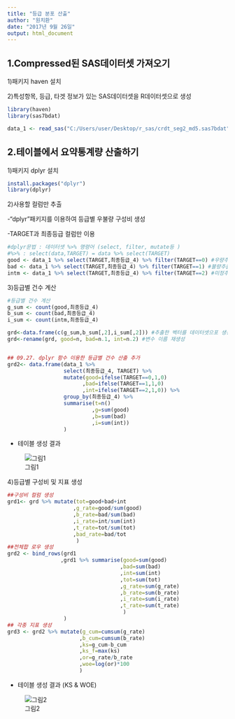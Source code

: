 ```yaml
---
title: "등급 분포 산출"
author: "원치환"
date: "2017년 9월 26일"
output: html_document
---
```


## 1.Compressed된 SAS데이터셋 가져오기
1)패키지 haven 설치

2)특성항목, 등급, 타겟 정보가 있는 SAS데이터셋을 R데이터셋으로 생성

```r
library(haven)
library(sas7bdat)

data_1 <- read_sas("C:/Users/user/Desktop/r_sas/crdt_seg2_md5.sas7bdat")
```

## 2.테이블에서 요약통계량 산출하기
1)패키지 dplyr 설치

```r
install.packages("dplyr")
library(dplyr)
```

2)사용할 컬럼만 추출

-"dplyr"패키지를 이용하여 등급별 우불량 구성비 생성

-TARGET과 최종등급 컬럼만 이용

```r
#dplyr문법 : 데이터셋 %>% 명령어 (select, filter, mutate등 )
#%>% : select(data,TARGET) = data %>% select(TARGET) 
good <- data_1 %>% select(TARGET,최종등급_4) %>% filter(TARGET==0) #우량추출
bad <- data_1 %>% select(TARGET,최종등급_4) %>% filter(TARGET==1) #불량추출
intm <- data_1 %>% select(TARGET,최종등급_4) %>% filter(TARGET==2) #미정추출
```

3)등급별 건수 계산
```r
#등급별 건수 계산
g_sum <- count(good,최종등급_4)
b_sum <- count(bad,최종등급_4)
i_sum <- count(intm,최종등급_4)

grd<-data.frame(c(g_sum,b_sum[,2],i_sum[,2])) #추출한 벡터를 데이터셋으포 생성
grd<-rename(grd, good=n, bad=n.1, int=n.2) #변수 이름 재생성


## 09.27. dplyr 함수 이용한 등급별 건수 산출 추가
grd2<- data.frame(data_1 %>%
                  select(최종등급_4, TARGET) %>% 
                  mutate(good=ifelse(TARGET==0,1,0)
                        ,bad=ifelse(TARGET==1,1,0)
                        ,int=ifelse(TARGET==2,1,0)) %>% 
                  group_by(최종등급_4) %>%
                  summarise(t=n()
                           ,g=sum(good)
                           ,b=sum(bad)
                           ,i=sum(int))
                  )

```

- 테이블 생성 결과

![그림1](https://github.com/CHWON-KR/self/blob/master/picture01.PNG)

4)등급별 구성비 및 지표 생성

```r
##구성비 컬럼 생성
grd1<- grd %>% mutate(tot=good+bad+int
                     ,g_rate=good/sum(good)
                     ,b_rate=bad/sum(bad)
                     ,i_rate=int/sum(int)
                     ,t_rate=tot/sum(tot)
                     ,bad_rate=bad/tot
                      )
##전체합 로우 생성
grd2 <- bind_rows(grd1
                 ,grd1 %>% summarise(good=sum(good)
                                    ,bad=sum(bad)
                                    ,int=sum(int)
                                    ,tot=sum(tot)
                                    ,g_rate=sum(g_rate)
                                    ,b_rate=sum(b_rate)
                                    ,i_rate=sum(i_rate)
                                    ,t_rate=sum(t_rate)
                                     )
                  )
## 각종 지표 생성
grd3 <- grd2 %>% mutate(g_cum=cumsum(g_rate)
                       ,b_cum=cumsum(b_rate)
                       ,ks=g_cum-b_cum
                       ,ks_f=max(ks)
                       ,or=g_rate/b_rate
                       ,woe=log(or)*100
                       )
```

- 테이블 생성 결과 (KS & WOE)

![그림2](https://github.com/CHWON-KR/self/blob/master/picture02.PNG)